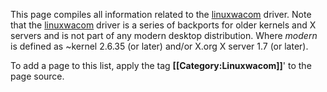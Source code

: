 This page compiles all information related to the [[linuxwacom]] driver. Note that the [[linuxwacom]] driver is a series of backports for older kernels and X servers and is not part of any modern desktop distribution.  Where ''modern'' is defined as ~kernel 2.6.35 (or later) and/or X.org X server 1.7 (or later).

To add a page to this list, apply the tag '''&#91;&#91;Category:Linuxwacom&#93;&#93;'''' to the page source.
